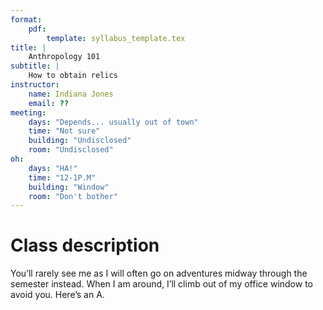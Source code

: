 ```yaml
---
format:
    pdf:
        template: syllabus_template.tex
title: |
    Anthropology 101
subtitle: |
    How to obtain relics
instructor:
    name: Indiana Jones
    email: ??
meeting:
    days: "Depends... usually out of town"
    time: "Not sure"
    building: "Undisclosed"
    room: "Undisclosed"
oh:
    days: "HA!"
    time: "12-1P.M"
    building: "Window"
    room: "Don't bother"
---
```


# Class description

You'll rarely see me as I will often go on adventures midway through the semester instead. When I am around, I'll climb out of my office window to avoid you. Here's an A.